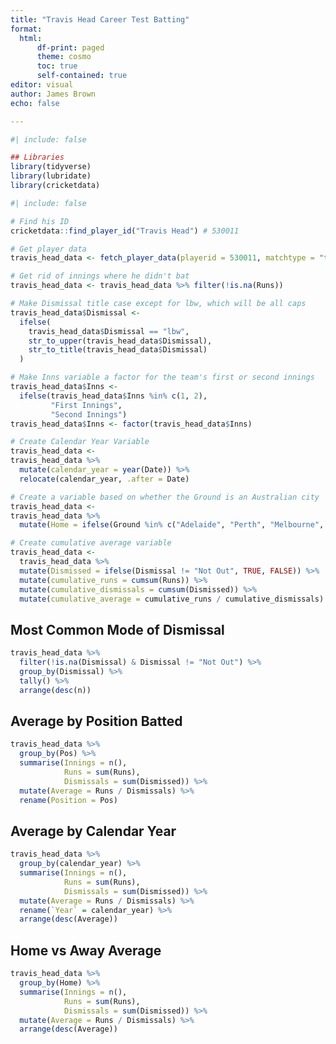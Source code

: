 ```yaml
---
title: "Travis Head Career Test Batting"
format:
  html:
      df-print: paged
      theme: cosmo
      toc: true
      self-contained: true
editor: visual
author: James Brown
echo: false

---
```


```r
#| include: false

## Libraries
library(tidyverse)
library(lubridate)
library(cricketdata)
```

```r
#| include: false

# Find his ID
cricketdata::find_player_id("Travis Head") # 530011

# Get player data
travis_head_data <- fetch_player_data(playerid = 530011, matchtype = "test", activity = "batting")

# Get rid of innings where he didn't bat
travis_head_data <- travis_head_data %>% filter(!is.na(Runs))

# Make Dismissal title case except for lbw, which will be all caps
travis_head_data$Dismissal <-
  ifelse(
    travis_head_data$Dismissal == "lbw",
    str_to_upper(travis_head_data$Dismissal),
    str_to_title(travis_head_data$Dismissal)
  )

# Make Inns variable a factor for the team's first or second innings
travis_head_data$Inns <-
  ifelse(travis_head_data$Inns %in% c(1, 2),
         "First Innings",
         "Second Innings")
travis_head_data$Inns <- factor(travis_head_data$Inns)

# Create Calendar Year Variable
travis_head_data <-
travis_head_data %>%
  mutate(calendar_year = year(Date)) %>%
  relocate(calendar_year, .after = Date)

# Create a variable based on whether the Ground is an Australian city
travis_head_data <-
travis_head_data %>%
  mutate(Home = ifelse(Ground %in% c("Adelaide", "Perth", "Melbourne", "Sydney", "Brisbane", "Hobart"), TRUE, FALSE))

# Create cumulative average variable
travis_head_data <-
  travis_head_data %>%
  mutate(Dismissed = ifelse(Dismissal != "Not Out", TRUE, FALSE)) %>%
  mutate(cumulative_runs = cumsum(Runs)) %>%
  mutate(cumulative_dismissals = cumsum(Dismissed)) %>%
  mutate(cumulative_average = cumulative_runs / cumulative_dismissals)
```

## Most Common Mode of Dismissal

```r
travis_head_data %>%
  filter(!is.na(Dismissal) & Dismissal != "Not Out") %>%
  group_by(Dismissal) %>%
  tally() %>%
  arrange(desc(n))
```

## Average by Position Batted

```r
travis_head_data %>%
  group_by(Pos) %>%
  summarise(Innings = n(),
            Runs = sum(Runs),
            Dismissals = sum(Dismissed)) %>%
  mutate(Average = Runs / Dismissals) %>%
  rename(Position = Pos)
```

## Average by Calendar Year

```r
travis_head_data %>%
  group_by(calendar_year) %>%
  summarise(Innings = n(),
            Runs = sum(Runs),
            Dismissals = sum(Dismissed)) %>%
  mutate(Average = Runs / Dismissals) %>%
  rename(`Year` = calendar_year) %>%
  arrange(desc(Average))
```

## Home vs Away Average

```r
travis_head_data %>%
  group_by(Home) %>%
  summarise(Innings = n(),
            Runs = sum(Runs),
            Dismissals = sum(Dismissed)) %>%
  mutate(Average = Runs / Dismissals) %>%
  arrange(desc(Average))
```

